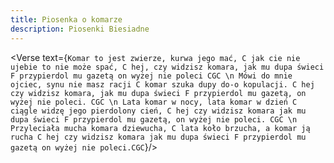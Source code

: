 ```yaml
---
title: Piosenka o komarze
description: Piosenki Biesiadne
---
```



<Verse text={`
Komar to jest zwierze, kurwa jego mać, C
jak cie nie ujebie to nie może spać, C
hej, czy widzisz komara, jak mu dupa świeci F
przypierdol mu gazetą on wyżej nie poleci CGC
\n
Mówi do mnie ojciec, synu nie masz racji C
komar szuka dupy do-o kopulacji. C
hej czy widzisz komara, jak mu dupa świeci F
przypierdol mu gazetą, on wyżej nie poleci. CGC
\n
Lata komar w nocy, lata komar w dzień C
ciągle widzę jego pierdolony cień, C
hej czy widzisz komara jak mu dupa świeci F
przypierdol mu gazetą, on wyżej nie poleci. CGC
\n
Przyleciała mucha komara dziewucha, C
lata koło brzucha, a komar ją rucha C
hej czy widzisz komara jak mu dupa świeci F
przypierdol mu gazetą on wyżej nie poleci.CGC
`}/>
